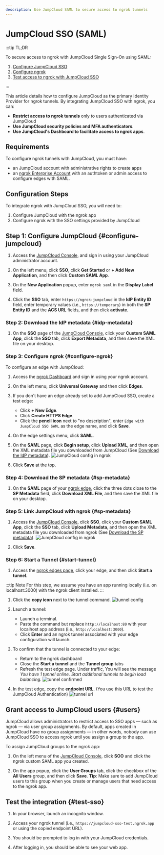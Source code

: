```yaml
---
description: Use JumpCloud SAML to secure access to ngrok tunnels
---
```


# JumpCloud SSO (SAML)

:::tip TL;DR

To secure access to ngrok with JumpCloud Single Sign-On using SAML:

1. [Configure JumpCloud SSO](#configure-jumpcloud)
1. [Configure ngrok](#configure-ngrok)
1. [Test access to ngrok with JumpCloud SSO](#test-sso)

:::

This article details how to configure JumpCloud as the primary Identity Provider for ngrok tunnels.
By integrating JumpCloud SSO with ngrok, you can:

- **Restrict access to ngrok tunnels** only to users authenticated via JumpCloud
- **Use JumpCloud security policies and MFA authenticators**.
- **Use JumpCloud's Dashboard to facilitate access to ngrok apps**.

## Requirements

To configure ngrok tunnels with JumpCloud, you must have:

- an JumpCloud account with administrative rights to create apps
- an [ngrok Enterprise Account](https://ngrok.com/pricing) with an authtoken or admin access to configure edges with SAML.

## Configuration Steps

To integrate ngrok with JumpCloud SSO, you will need to:

1. Configure JumpCloud with the ngrok app
1. Configure ngrok with the SSO settings provided by JumpCloud

## **Step 1**: Configure JumpCloud {#configure-jumpcloud}

1. Access the [JumpCloud Console](https://console.jumpcloud.com/), and sign in using your JumpCloud administrator account.

1. On the left menu, click **SSO**, click **Get Started** or **+ Add New Application**, and then click **Custom SAML App**.

1. On the **New Application** popup, enter `ngrok saml` in the **Display Label** field.

1. Click the **SSO** tab, enter `https://ngrok-jumpcloud` in the **IdP Entity ID** field, enter temporary values (i.e., `https://temporary`) in both the **SP Entity ID** and the **ACS URL** fields, and then click **activate**.

### **Step 2**: Download the IdP metadata {#idp-metadata}

1. On the **SSO** page of the [JumpCloud Console](https://console.jumpcloud.com/), click your **Custom SAML App**, click the **SSO** tab, click **Export Metadata**, and then save the XML file on your desktop.

### **Step 3**: Configure ngrok {#configure-ngrok}

To configure an edge with JumpCloud:

1. Access the [ngrok Dashboard](https://dashboard.ngrok.com/) and sign in using your ngrok account.

1. On the left menu, click **Universal Gateway** and then click **Edges**.

1. If you don't have an edge already set to add JumpCloud SSO, create a test edge:

   - Click **+ New Edge**.
   - Click **Create HTTPS Edge**.
   - Click the **pencil icon** next to "no description", enter `Edge with JumpCloud SSO SAML` as the edge name, and click **Save**.

1. On the edge settings menu, click **SAML**.

1. On the **SAML** page, click **Begin setup**, click **Upload XML**, and then open the XML metadata file you downloaded from JumpCloud (See [Download the IdP metadata](#idp-metadata)).
   ![JumpCloud config in ngrok](img/jumpcloud-5.png)

1. Click **Save** at the top.

### **Step 4**: Download the SP metadata {#sp-metadata}

1. On the **SAML** page of your [ngrok edge](https://dashboard.ngrok.com/cloud-edge/edges), click the three dots close to the **SP Metadata** field, click **Download XML File**, and then save the XML file on your desktop.

### **Step 5**: Link JumpCloud with ngrok {#sp-metadata}

1. Access the [JumpCloud Console](https://console.jumpcloud.com/), click **SSO**, click your **Custom SAML App**, click the **SSO** tab, click **Upload Metadata**, and then open the XML metadata file you downloaded from ngrok (See [Download the SP metadata](#sp-metadata)).
   ![JumpCloud config in ngrok](img/jumpcloud-6.png)

1. Click **Save**.

### **Step 6**: Start a Tunnel {#start-tunnel}

1. Access the [ngrok edges page](https://dashboard.ngrok.com/cloud-edge/edges), click your edge, and then click **Start a tunnel**.

:::tip Note
For this step, we assume you have an app running locally (i.e. on localhost:3000) with the ngrok client installed.
:::

1. Click the **copy icon** next to the tunnel command.
   ![tunnel config](img/jumpcloud-2.png)

1. Launch a tunnel:

   - Launch a terminal.
   - Paste the command but replace `http://localhost:80` with your localhost app address (i.e., `http://localhost:3000`).
   - Click **Enter** and an ngrok tunnel associated with your edge configuration will launch.

1. To confirm that the tunnel is connected to your edge:

   - Return to the ngrok dashboard
   - Close the **Start a tunnel** and the **Tunnel group** tabs
   - Refresh the test edge page. Under traffic, You will see the message _You have 1 tunnel online. Start additional tunnels to begin load balancing._
     ![tunnel confirmed](img/jumpcloud-3.png)

1. In the test edge, copy the **endpoint URL**. (You use this URL to test the JumpCloud Authentication)
   ![tunnel url](img/jumpcloud-4.png)

## Grant access to JumpCloud users {#users}

JumpCloud allows administrators to restrict access to SSO apps — such as ngrok — via user group assignments. By default, apps created in JumpCloud have no group assignments — in other words, nobody can use JumpCloud SSO to access ngrok until you assign a group to the app.

To assign JumpCloud groups to the ngrok app:

1. On the left menu of the [JumpCloud Console](https://console.jumpcloud.com/), click **SOO** and click the ngrok custom SAML app you created.

1. On the app popup, click the **User Groups** tab, click the checkbox of the **All Users** group, and then click **Save**.
   **Tip**: Make sure to add JumpCloud users to this group when you create or manage users that need access to the ngrok app.

## Test the integration {#test-sso}

1. In your browser, launch an incognito window.

1. Access your ngrok tunnel (i.e., `https://jumpcloud-sso-test.ngrok.app` or using the copied endpoint URL).

1. You should be prompted to log in with your JumpCloud credentials.

1. After logging in, you should be able to see your web app.
